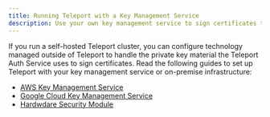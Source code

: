 ```yaml
---
title: Running Teleport with a Key Management Service
description: Use your own key management service to sign certificates that Teleport uses to connect to infrastructure resources.
---
```


If you run a self-hosted Teleport cluster, you can configure technology managed
outside of Teleport to handle the private key material the Teleport Auth Service
uses to sign certificates. Read the following guides to set up Teleport with
your key management service or on-premise infrastructure:

- [AWS Key Management Service](./custom-cas/aws-kms.mdx)
- [Google Cloud Key Management Service](./custom-cas/gcp-kms.mdx)
- [Hardwdare Security Module](./custom-cas/hsm.mdx)
